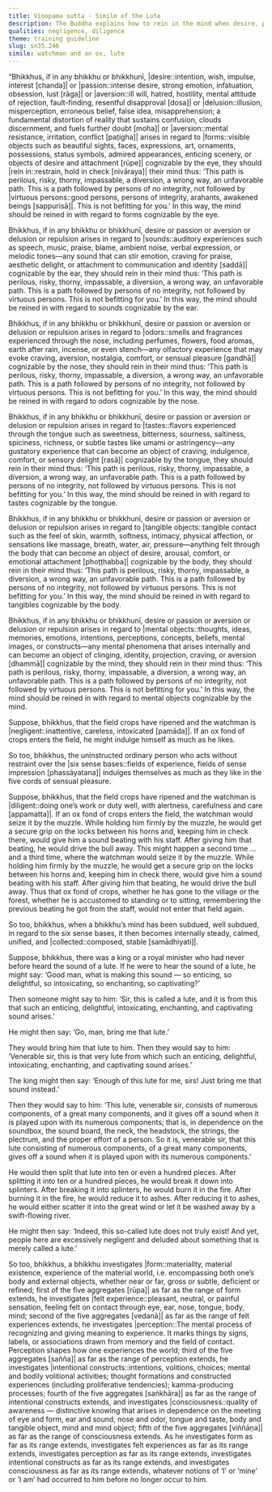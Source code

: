 ```yaml
---
title: Vīṇopama sutta - Simile of the Lute
description: The Buddha explains how to rein in the mind when desire, passion, aversion, delusion, or repulsion arises in regard to the six sense bases using the simile of a watchman and an ox and the simile of a lute.
qualities: negligence, diligence
theme: training guideline
slug: sn35.246
simile: watchman and an ox, lute
---
```


“Bhikkhus, if in any bhikkhu or bhikkhunī, |desire::intention, wish, impulse, interest [chanda]| or |passion::intense desire, strong emotion, infatuation, obsession, lust [rāga]| or |aversion::ill will, hatred, hostility, mental attitude of rejection, fault-finding, resentful disapproval [dosa]| or |delusion::illusion, misperception, erroneous belief, false idea, misapprehension; a fundamental distortion of reality that sustains confusion, clouds discernment, and fuels further doubt [moha]| or |aversion::mental resistance, irritation, conflict [paṭigha]| arises in regard to |forms::visible objects such as beautiful sights, faces, expressions, art, ornaments, possessions, status symbols, admired appearances, enticing scenery, or objects of desire and attachment [rūpe]| cognizable by the eye, they should |rein in::restrain, hold in check [nivāraya]| their mind thus: ‘This path is perilous, risky, thorny, impassable, a diversion, a wrong way, an unfavorable path. This is a path followed by persons of no integrity, not followed by |virtuous persons::good persons, persons of integrity, arahants, awakened beings [sappurisā]|. This is not befitting for you.’ In this way, the mind should be reined in with regard to forms cognizable by the eye.

Bhikkhus, if in any bhikkhu or bhikkhunī, desire or passion or aversion or delusion or repulsion arises in regard to |sounds::auditory experiences such as speech, music, praise, blame, ambient noise, verbal expression, or melodic tones—any sound that can stir emotion, craving for praise, aesthetic delight, or attachment to communication and identity [saddā]| cognizable by the ear, they should rein in their mind thus: ‘This path is perilous, risky, thorny, impassable, a diversion, a wrong way, an unfavorable path. This is a path followed by persons of no integrity, not followed by virtuous persons. This is not befitting for you.’ In this way, the mind should be reined in with regard to sounds cognizable by the ear.

Bhikkhus, if in any bhikkhu or bhikkhunī, desire or passion or aversion or delusion or repulsion arises in regard to |odors::smells and fragrances experienced through the nose, including perfumes, flowers, food aromas, earth after rain, incense, or even stench—any olfactory experience that may evoke craving, aversion, nostalgia, comfort, or sensual pleasure [gandhā]| cognizable by the nose, they should rein in their mind thus: ‘This path is perilous, risky, thorny, impassable, a diversion, a wrong way, an unfavorable path. This is a path followed by persons of no integrity, not followed by virtuous persons. This is not befitting for you.’ In this way, the mind should be reined in with regard to odors cognizable by the nose.

Bhikkhus, if in any bhikkhu or bhikkhunī, desire or passion or aversion or delusion or repulsion arises in regard to |tastes::flavors experienced through the tongue such as sweetness, bitterness, sourness, saltiness, spiciness, richness, or subtle tastes like umami or astringency—any gustatory experience that can become an object of craving, indulgence, comfort, or sensory delight [rasā]| cognizable by the tongue, they should rein in their mind thus: ‘This path is perilous, risky, thorny, impassable, a diversion, a wrong way, an unfavorable path. This is a path followed by persons of no integrity, not followed by virtuous persons. This is not befitting for you.’ In this way, the mind should be reined in with regard to tastes cognizable by the tongue.

Bhikkhus, if in any bhikkhu or bhikkhunī, desire or passion or aversion or delusion or repulsion arises in regard to |tangible objects::tangible contact such as the feel of skin, warmth, softness, intimacy, physical affection, or sensations like massage, breath, water, air, pressure—anything felt through the body that can become an object of desire, arousal, comfort, or emotional attachment [phoṭṭhabba]| cognizable by the body, they should rein in their mind thus: ‘This path is perilous, risky, thorny, impassable, a diversion, a wrong way, an unfavorable path. This is a path followed by persons of no integrity, not followed by virtuous persons. This is not befitting for you.’ In this way, the mind should be reined in with regard to tangibles cognizable by the body.

Bhikkhus, if in any bhikkhu or bhikkhunī, desire or passion or aversion or delusion or repulsion arises in regard to |mental objects::thoughts, ideas, memories, emotions, intentions, perceptions, concepts, beliefs, mental images, or constructs—any mental phenomena that arises internally and can become an object of clinging, identity, projection, craving, or aversion [dhammā]| cognizable by the mind, they should rein in their mind thus: ‘This path is perilous, risky, thorny, impassable, a diversion, a wrong way, an unfavorable path. This is a path followed by persons of no integrity, not followed by virtuous persons. This is not befitting for you.’ In this way, the mind should be reined in with regard to mental objects cognizable by the mind.

Suppose, bhikkhus, that the field crops have ripened and the watchman is |negligent::inattentive, careless, intoxicated [pamāda]|. If an ox fond of crops enters the field, he might indulge himself as much as he likes.

So too, bhikkhus, the uninstructed ordinary person who acts without restraint over the |six sense bases::fields of experience, fields of sense impression [phassāyatana]| indulges themselves as much as they like in the five cords of sensual pleasure.

Suppose, bhikkhus, that the field crops have ripened and the watchman is |diligent::doing one’s work or duty well, with alertness, carefulness and care [appamatta]|. If an ox fond of crops enters the field, the watchman would seize it by the muzzle. While holding him firmly by the muzzle, he would get a secure grip on the locks between his horns and, keeping him in check there, would give him a sound beating with his staff. After giving him that beating, he would drive the bull away. This might happen a second time ... and a third time, where the watchman would seize it by the muzzle. While holding him firmly by the muzzle, he would get a secure grip on the locks between his horns and, keeping him in check there, would give him a sound beating with his staff. After giving him that beating, he would drive the bull away. Thus that ox fond of crops, whether he has gone to the village or the forest, whether he is accustomed to standing or to sitting, remembering the previous beating he got from the staff, would not enter that field again.

So too, bhikkhus, when a bhikkhu’s mind has been subdued, well subdued, in regard to the six sense bases, it then becomes internally steady, calmed, unified, and |collected::composed, stable [samādhiyati]|.

Suppose, bhikkhus, there was a king or a royal minister who had never before heard the sound of a lute. If he were to hear the sound of a lute, he might say: ‘Good man, what is making this sound — so enticing, so delightful, so intoxicating, so enchanting, so captivating?’

Then someone might say to him: ‘Sir, this is called a lute, and it is from this that such an enticing, delightful, intoxicating, enchanting, and captivating sound arises.’

He might then say: ‘Go, man, bring me that lute.’

They would bring him that lute to him. Then they would say to him: ‘Venerable sir, this is that very lute from which such an enticing, delightful, intoxicating, enchanting, and captivating sound arises.’

The king might then say: ‘Enough of this lute for me, sirs! Just bring me that sound instead.’

Then they would say to him: ‘This lute, venerable sir, consists of numerous components, of a great many components, and it gives off a sound when it is played upon with its numerous components; that is, in dependence on the soundbox, the sound board, the neck, the headstock, the strings, the plectrum, and the proper effort of a person. So it is, venerable sir, that this lute consisting of numerous components, of a great many components, gives off a sound when it is played upon with its numerous components.’

He would then split that lute into ten or even a hundred pieces. After splitting it into ten or a hundred pieces, he would break it down into splinters. After breaking it into splinters, he would burn it in the fire. After burning it in the fire, he would reduce it to ashes. After reducing it to ashes, he would either scatter it into the great wind or let it be washed away by a swift-flowing river.

He might then say: ‘Indeed, this so-called lute does not truly exist! And yet, people here are excessively negligent and deluded about something that is merely called a lute.’

So too, bhikkhus, a bhikkhu investigates |form::materiality, material existence, experience of the material world, i.e. encompassing both one’s body and external objects, whether near or far, gross or subtle, deficient or refined; first of the five aggregates [rūpa]| as far as the range of form extends, he investigates |felt experience::pleasant, neutral, or painful sensation, feeling felt on contact through eye, ear, nose, tongue, body, mind; second of the five aggregates [vedanā]| as far as the range of felt experiences extends, he investigates |perception::The mental process of recognizing and giving meaning to experience. It marks things by signs, labels, or associations drawn from memory and the field of contact. Perception shapes how one experiences the world; third of the five aggregates [sañña]| as far as the range of perception extends, he investigates |intentional constructs::intentions, volitions, choices; mental and bodily volitional activities; thought formations and constructed experiences (including proliferative tendencies); kamma-producing processes; fourth of the five aggregates [saṅkhāra]| as far as the range of intentional constructs extends, and investigates |consciousness::quality of awareness — distinctive knowing that arises in dependence on the meeting of eye and form, ear and sound, nose and odor, tongue and taste, body and tangible object, mind and mind object; fifth of the five aggregates [viññāṇa]| as far as the range of consciousness extends. As he investigates form as far as its range extends, investigates felt experiences as far as its range extends, investigates perception as far as its range extends, investigates intentional constructs as far as its range extends, and investigates consciousness as far as its range extends, whatever notions of ‘I’ or ‘mine’ or ‘I am’ had occurred to him before no longer occur to him.